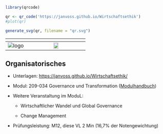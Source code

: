 

```r
library(qrcode)

qr <- qr_code('https://janvoss.github.io/Wirtschaftsethik')
#plot(qr)

generate_svg(qr, filename = "qr.svg")

```

|       ${}$        |  ${}$  |
|:-----------------:|:--------------------------------------------------:|
| ![logo](logo.png) |    ![](qr.svg){width="30%"}              |

:::{.callout-note 
    icon=false 
    collapse=true }

# Organisatorisches {.unnumbered}

- Unterlagen: <https://janvoss.github.io/Wirtschaftsethik/>

- Modul: 209-034 Governance und Transformation ([Modulhandbuch](https://www.hfwu.de/fileadmin/user_upload/FAVM/ZuB/Module/Modulhandbuch_spob_zub_2022_WiSe_Stand_2022_WiSe.pdf)) 

- Weitere Veranstaltung im ModuL:

  - Wirtschaftlicher Wandel und Global Governance
  
  - Change Management

- Prüfungsleistung: M12, diese VL  2 Min (16,7% der Notengewichtung)

:::